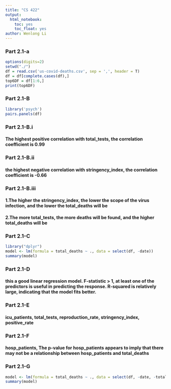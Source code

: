 ```yaml
---
title: "CS 422"
output: 
  html_notebook:
    toc: yes
    toc_float: yes
author: Wenlong Li
---
```


### Part 2.1-a

```r
options(digits=2)
setwd("./")
df = read.csv('us-covid-deaths.csv', sep = ',', header = T)
df = df[complete.cases(df),]
top6DF = df[1:6,]
print(top6DF)
```
### Part 2.1-B
```r
library('psych')
pairs.panels(df)
```
### Part 2.1-B.i
#### The highest positive correlation with total_tests, the correlation coefficient is 0.99
### Part 2.1-B.ii
####  the highest negative correlation with stringency_index, the correlation coefficient is -0.66
### Part 2.1-B.iii
#### 1.The higher the stringency_index, the lower the scope of the virus infection, and the lower the total_deaths will be
#### 2.The more total_tests, the more deaths will be found, and the higher total_deaths will be

### Part 2.1-C
```r
library("dplyr")
model <- lm(formula = total_deaths ~ ., data = select(df, -date))
summary(model)
```
### Part 2.1-D
#### this a good linear regression model.  F-statistic > 1, at least one of the predictors is useful in predicting the response. R-squared is relatively large, indicating that the model fits better.

### Part 2.1-E
#### icu_patients, total_tests, reproduction_rate, stringency_index, positive_rate

### Part 2.1-F
#### hosp_patients, The p-value for hosp_patients appears to imply that there may not be a relationship between hosp_patients and total_deaths

### Part 2.1-G
```r
model <- lm(formula = total_deaths ~ ., data = select(df, -date, -total_tests))
summary(model)
```









